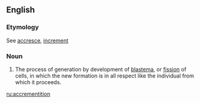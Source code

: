 ==English==

===Etymology===
See [[accresce]], [[increment]]

===Noun===
{{en-noun}}

# {{context|physiology|lang=en}} The process of generation by development of [[blastema]], or [[fission]] of cells, in which the new formation is in all respect like the individual from which it proceeds.

[[ru:accrementition]]